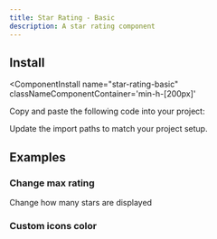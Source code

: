 ```yaml
---
title: Star Rating - Basic
description: A star rating component
---
```



<ComponentPreview 
  name="star-rating-basic-ex-01"     
  classNameComponentContainer='min-h-[200px]' 
/>


## Install
<ComponentInstall
  name="star-rating-basic"     
  classNameComponentContainer='min-h-[200px]' 
>
<CLIInstall  name="star-rating-basic"   />

<ManualInstall>

<Steps>

<Step>

Copy and paste the following code into your project:

</Step>

<ComponentSource name="star-rating-basic"/>

<Step>

Update the import paths to match your project setup.

</Step>

</Steps>


</ManualInstall>


</ComponentInstall>


## Examples

### Change max rating

Change how many stars are displayed

<ComponentPreview 
  name="star-rating-basic-ex-02"     
  classNameComponentContainer='min-h-[200px]' 
/>


### Custom icons color

<ComponentPreview 
  name="star-rating-basic-ex-03"     
  classNameComponentContainer='min-h-[200px]' 
/>



